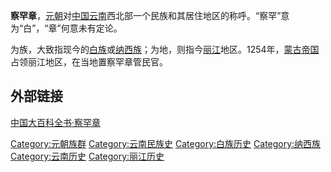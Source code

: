 '''察罕章'''，[[元朝|元朝]]对[[中国|中国]][[云南|云南]]西北部一个民族和其居住地区的称呼。“察罕”意为“白”，“章”何意未有定论。

为族，大致指现今的[[白族|白族]]或[[纳西族|纳西族]]；为地，则指今[[丽江|丽江]]地区。1254年，[[蒙古帝国|蒙古帝国]]占领丽江地区，在当地置察罕章管民官。

==外部链接==
[http://www.white-collar.net/02-lib/01-zg/03-guoxue/%C6%E4%CB%FB%C0%FA%CA%B7%CA%E9%BC%AE/%C0%FA%CA%B7%B9%A4%BE%DF%C0%E0/%D6%D0%B9%FA%B4%F3%B0%D9%BF%C6%C8%AB%CA%E9%D6%D0%B9%FA%C0%FA%CA%B7/Resource/Book/Edu/JXCKS/TS011096/0164_ts011096.htm 中国大百科全书·察罕章] {{Wayback|url=http://www.white-collar.net/02-lib/01-zg/03-guoxue/%C6%E4%CB%FB%C0%FA%CA%B7%CA%E9%BC%AE/%C0%FA%CA%B7%B9%A4%BE%DF%C0%E0/%D6%D0%B9%FA%B4%F3%B0%D9%BF%C6%C8%AB%CA%E9%D6%D0%B9%FA%C0%FA%CA%B7/Resource/Book/Edu/JXCKS/TS011096/0164_ts011096.htm |date=20190609144154 }}

[[Category:元朝族群|Category:元朝族群]]
[[Category:云南民族史|Category:云南民族史]]
[[Category:白族历史|Category:白族历史]]
[[Category:纳西族|Category:纳西族]]
[[Category:云南历史|Category:云南历史]]
[[Category:丽江历史|Category:丽江历史]]